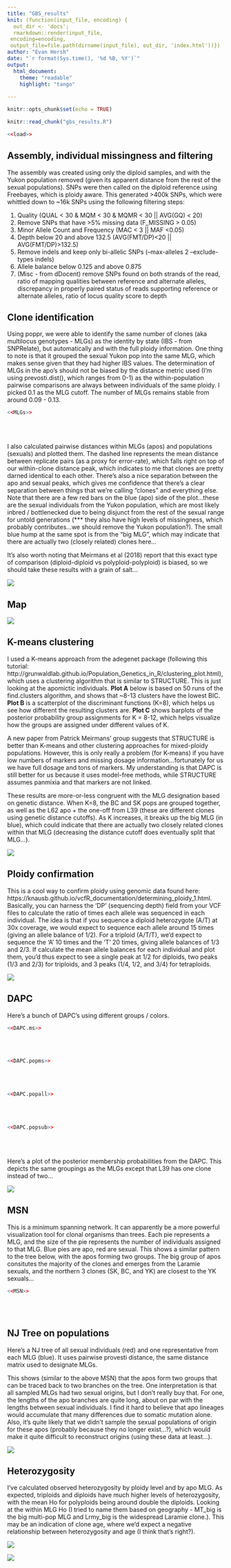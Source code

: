 ```yaml
---
title: "GBS_results"
knit: (function(input_file, encoding) {
  out_dir <- 'docs';
  rmarkdown::render(input_file,
 encoding=encoding,
 output_file=file.path(dirname(input_file), out_dir, 'index.html'))})
author: "Evan Hersh"
date: "`r format(Sys.time(), '%d %B, %Y')`"
output: 
  html_document:
    theme: "readable"
    highlight: "tango"
  
---
```

```r
knitr::opts_chunk$set(echo = TRUE)
```

```r
knitr::read_chunk("gbs_results.R")
```

```r
<<load>>
```


## Assembly, individual missingness and filtering

The assembly was created using only the diploid samples, and with the Yukon population removed (given its apparent distance from the rest of the sexual populations). SNPs were then called on the diploid reference using Freebayes, which is ploidy aware. This generated >400k SNPs, which were whittled down to ~16k SNPs using the following filtering steps:

1. Quality (QUAL < 30 & MQM < 30 & MQMR < 30 || AVG(GQ) < 20)
2. Remove SNPs that have >5% missing data (F_MISSING > 0.05)
3. Minor Allele Count and Frequency (MAC < 3 || MAF <0.05)
4. Depth below 20 and above 132.5 (AVG(FMT/DP)<20 || AVG(FMT/DP)>132.5)
5. Remove indels and keep only bi-allelic SNPs (--max-alleles 2 --exclude-types indels)
6. Allele balance below 0.125 and above 0.875
7. (Misc - from dDocent) remove SNPs found on both strands of the read, ratio of mapping qualities between reference and alternate alleles, discrepancy in properly paired status of reads supporting reference or alternate alleles, ratio of locus quality score to depth

<!--
```
# big filter. This filters based on quality, minor allele count, minor allele frequency, average depth (low and high), excludes indels and SNPs with more than 2 alleles, and removes SNPs that have >5% missing data. 
~/bcftools/bcftools filter TotalRawSNPs.vcf | bcftools filter -e "QUAL < 30 & MQM < 30 & MQMR < 30 || AVG(GQ) < 20 || F_MISSING > 0.05 || MAC < 3 || MAF <0.05 || AVG(FMT/DP)<20 || AVG(FMT/DP)>132.5" | bcftools view --max-alleles 2 --exclude-types indels --output-type v --output-file filter1.vcf

# allele balance
vcffilter -s -f "AB > 0.125 & AB < 0.875 | AB < 0.01" filter1.vcf > filter2.vcf

# SNPs found on both strands
vcffilter -f "SAF / SAR > 100 & SRF / SRR > 100 | SAR / SAF > 100 & SRR / SRF > 100" -s filter2.vcf > filter3.vcf

# ratio of mapping qualities between reference and alternate alleles
vcffilter -f "MQM / MQMR > 0.9 & MQM / MQMR < 1.05" filter3.vcf > filter4.vcf

# discrepancy in properly paired status of reads supporting reference or alternate alleles
vcffilter -f "PAIRED > 0.05 & PAIREDR > 0.05 & PAIREDR / PAIRED < 1.75 & PAIREDR / PAIRED > 0.25 | PAIRED < 0.05 & PAIREDR < 0.05" -s filter4.vcf > filter5.vcf

# ratio of locus quality score to depth
vcffilter -f "QUAL / DP > 0.25" filter5.vcf > final.filtered.snps.vcf

-->

<!-- Checking for individual missingness after an early filtering step showed this: -->

<!-- ![](missingness_before.png) -->

<!-- It's hard to see the names, but two of the samples from C59 (Yukon) and one from B46 have over 30% missingness. We should probably remove those before filtering, because they retain high(ish) missingness even after filtering: -->

<!-- ![](missing_after.png) -->

<!-- After removing those three samples and filtering, our SNP count went from 16.2k to 17.1k (so not a huge difference). Here's what it looks like: -->

<!-- ![](missing_aftersub.png) -->

<!-- Should we remove these individuals? -->

## Clone identification

Using poppr, we were able to identify the same number of clones (aka multilocus genotypes - MLGs) as the identity by state (IBS - from SNPRelate), but automatically and with the full ploidy information. One thing to note is that it grouped the sexual Yukon pop into the same MLG, which makes sense given that they had higher IBS values. The determination of MLGs in the apo's should not be biased by the distance metric used (I'm using prevosti.dist(), which ranges from 0-1) as the within-population pairwise comparisons are always between individuals of the same ploidy. I picked 0.1 as the MLG cutoff. The number of MLGs remains stable from around 0.09 - 0.13. 

```r
<<MLGs>>
```

<br/><br/>

I also calculated pairwise distances within MLGs (apos) and populations (sexuals) and plotted them. The dashed line represents the mean distance between replicate pairs (as a proxy for error-rate), which falls right on top of our within-clone distance peak, which indicates to me that clones are pretty darned identical to each other. There's also a nice separation between the apo and sexual peaks, which gives me confidence that there's a clear separation between things that we're calling "clones" and everything else. Note that there are a few red bars on the blue (apo) side of the plot...these are the sexual individuals from the Yukon population, which are most likely inbred / bottlenecked due to being disjunct from the rest of the sexual range for untold generations (*** they also have high levels of missingness, which probably contributes...we should remove the Yukon population?). The small blue hump at the same spot is from the "big MLG", which may indicate that there are actually two (closely related) clones here...

It's also worth noting that Meirmans et al (2018) report that this exact type of comparison (diploid-diploid vs polyploid-polyploid) is biased, so we should take these results with a grain of salt...

![](GGwInPopDists.png)

## Map

![](map07.png)

## K-means clustering

I used a K-means approach from the adegenet package (following this tutorial: http://grunwaldlab.github.io/Population_Genetics_in_R/clustering_plot.html), which uses a clustering algorithm that is similar to STRUCTURE. This is just looking at the apomictic individuals. **Plot A** below is based on 50 runs of the find.clusters algorithm, and shows that ~8-13 clusters have the lowest BIC. **Plot B** is a scatterplot of the discriminant functions (K=8), which helps us see how different the resulting clusters are. **Plot C** shows barplots of the posterior probability group assignments for K = 8-12, which helps visualize how the groups are assigned under different values of K. 

A new paper from Patrick Meirmans' group suggests that STRUCTURE is better than K-means and other clustering approaches for mixed-ploidy populations. However, this is only really a problem (for K-means) if you have low numbers of markers and missing dosage information...fortunately for us we have full dosage and tons of markers. My understanding is that DAPC is still better for us because it uses model-free methods, while STRUCTURE assumes panmixia and that markers are not linked. 

These results are more-or-less congruent with the MLG designation based on genetic distance. When K=8, the BC and SK pops are grouped together, as well as the L62 apo + the one-off from L39 (these are different clones using genetic distance cutoffs). As K increases, it breaks up the big MLG (in blue), which could indicate that there are actually two closely related clones within that MLG (decreasing the distance cutoff does eventually split that MLG...).

![](kmeans_all.png)


## Ploidy confirmation

This is a cool way to confirm ploidy using genomic data found here: https://knausb.github.io/vcfR_documentation/determining_ploidy_1.html. Basically, you can harness the 'DP' (sequencing depth) field from your VCF files to calculate the ratio of times each allele was sequenced in each individual. The idea is that if you sequence a diploid heterozygote (A/T) at 30x coverage, we would expect to sequence each allele around 15 times (giving an allele balance of 1/2). For a triploid (A/T/T), we'd expect to sequence the 'A' 10 times and the 'T' 20 times, giving allele balances of 1/3 and 2/3. If calculate the mean allele balances for each individual and plot them, you'd thus expect to see a single peak at 1/2 for diploids, two peaks (1/3 and 2/3) for triploids, and 3 peaks (1/4, 1/2, and 3/4) for tetraploids.

![](ABplots.png)

## DAPC

Here's a bunch of DAPC's using different groups / colors.


```r
<<DAPC.ms>>
```

<br/><br/>

```r
<<DAPC.popms>>
```

<br/><br/>

```r
<<DAPC.popall>>
```

<br/><br/>

```r
<<DAPC.popsub>>
```

<br/><br/>

Here's a plot of the posterior membership probabilities from the DAPC. This depicts the same groupings as the MLGs except that L39 has one clone instead of two...

![](compoplot.png)



## MSN

This is a minimum spanning network. It can apparently be a more powerful visualization tool for clonal organisms than trees. Each pie represents a MLG, and the size of the pie represents the number of individuals assigned to that MLG. Blue pies are apo, red are sexual. This shows a similar pattern to the tree below, with the apos forming two groups. The big group of apos consitutes the majority of the clones and emerges from the Laramie sexuals, and the northern 3 clones (SK, BC, and YK) are closest to the YK sexuals...

```r
<<MSN>>
```

<!-- ## AMOVA -->

<!-- Here's my first AMOVA run. This uses an `ms/pop` heirarchy. This one is without clone correction: -->

<!-- ```{r, fig.height=6, fig.width=8, cache=TRUE, echo=TRUE} -->
<!-- <<AMOVA>> -->
<!-- ``` -->

<!-- <br/><br/> -->

<!-- Here's the AMOVA with clone correction -->

<!-- ```{r, fig.height=6, fig.width=8, cache=TRUE, echo=TRUE} -->
<!-- <<AMOVA.cc>> -->
<!-- ``` -->

<!-- I don't really know how to interpret this yet... -->

<br/><br/>

<!-- ## `Poppr` function - genotype richness/diversity/evenness stats -->

<!-- This shows us several summary statistics: -->

<!-- | Abbreviation | Statistic | -->
<!-- |------|---------------------------------------------------------------| -->
<!-- |`Pop` |  Population name.| -->
<!-- |`N` |  Number of individuals observed.| -->
<!-- |`MLG` | Number of multilocus genotypes (MLG) observed.| -->
<!-- |`eMLG` | The number of expected MLG at the smallest sample size ≥ 10 based on rarefaction | -->
<!-- |`SE` | Standard error based on eMLG.| -->
<!-- |`H` | Shannon-Wiener Index of MLG diversity| -->
<!-- |`G` | Stoddart and Taylor’s Index of MLG diversity| -->
<!-- |`lambda` | Simpson's Index| -->
<!-- |`E.5` | Evenness, $E_5$| -->
<!-- |`Hexp` | Nei's unbiased gene diversity| -->
<!-- |`Ia` | The index of association, $I_A$| -->
<!-- |`rbarD` | The standardized index of association| -->

<!-- Here are the results from the `poppr` function on the populations. -->

<!-- ```{r, cache=TRUE, echo=TRUE} -->
<!-- load("hookeri.poppr.pop.RData") -->
<!-- hookeri.poppr.pop[-c(4,5,10,15)] -->
<!-- # <<Poppr>> -->
<!-- ``` -->

## NJ Tree on populations

Here's a NJ tree of all sexual individuals (red) and one representative from each MLG (blue). It uses pairwise provesti distance, the same distance matrix used to designate MLGs.

This shows (similar to the above MSN) that the apos form two groups that can be traced back to two branches on the tree. One interpretation is that all sampled MLGs had two sexual origins, but I don't really buy that. For one, the lengths of the apo branches are quite long, about on par with the lengths between sexual individuals. I find it hard to believe that apo lineages would accumulate that many differences due to somatic mutation alone. Also, it's quite likely that we didn't sample the sexual populations of origin for these apos (probably because they no longer exist...?), which would make it quite difficult to reconstruct origins (using these data at least...).

![](oneMLG_tree.png)

<!-- Here's a slightly different one... -->

<!-- ![](Nei_tree.png) -->

## Heterozygosity

I've calculated observed heterozygosity by ploidy level and by apo MLG. As expected, triploids and diploids have much higher levels of heterozygosity, with the mean Ho for polyploids being around double the diploids. Looking at the within MLG Ho (I tried to name them based on geography - MT_big is the big multi-pop MLG and Lrmy_big is the widespread Laramie clone.). This may be an indication of clone age, where we'd expect a negative relationship between heterozygosity and age (I think that's right?). 

![](Hobs_ploidy.png)

![](Hobs_apos.png)